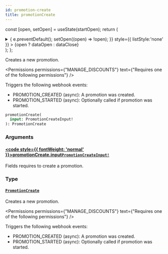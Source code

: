 ```yaml
---
id: promotion-create
title: promotionCreate
---
```






const [open, setOpen] = useState(startOpen);
return (
<details {...(open ? { open: true } : {})} className="details" style={{ border:'none', boxShadow:'none', background:'var(--ifm-background-color)' }}>
<summary
onClick={(e) => {
e.preventDefault();
setOpen((open) => !open);
}}
style={{ listStyle:'none' }} >
{open ? dataOpen : dataClose}
</summary>
{open && children}
</details>
);
};

Creates a new promotion.


<Permissions permissions={"MANAGE_DISCOUNTS"} text={"Requires one of the following permissions"} />


Triggers the following webhook events:

- PROMOTION_CREATED (async): A promotion was created.
- PROMOTION_STARTED (async): Optionally called if promotion was started.

```graphql
promotionCreate(
  input: PromotionCreateInput!
): PromotionCreate
```

### Arguments

#### [<code style={{ fontWeight: 'normal' }}>promotionCreate.<b>input</b></code>](#)<Bullet />[`PromotionCreateInput!`](../../../api-reference/discounts/inputs/promotion-create-input.mdx) <Badge class="badge badge--secondary" text="non-null"/> <Badge class="badge badge--secondary" text="input"/> <Badge class="badge badge--secondary" text="discounts"/>

Fields requires to create a promotion.

### Type

#### [`PromotionCreate`](../../../api-reference/discounts/objects/promotion-create.mdx) <Badge class="badge badge--secondary" text="object"/> <Badge class="badge badge--secondary" text="discounts"/>

Creates a new promotion.


<Permissions permissions={"MANAGE_DISCOUNTS"} text={"Requires one of the following permissions"} />


Triggers the following webhook events:

- PROMOTION_CREATED (async): A promotion was created.
- PROMOTION_STARTED (async): Optionally called if promotion was started.

